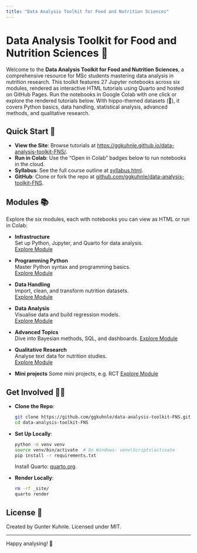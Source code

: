 ```yaml
---
title: "Data Analysis Toolkit for Food and Nutrition Sciences"
---
```


# Data Analysis Toolkit for Food and Nutrition Sciences 🦛

Welcome to the **Data Analysis Toolkit for Food and Nutrition Sciences**, a comprehensive resource for MSc students mastering data analysis in nutrition research. This toolkit features 27 Jupyter notebooks across six modules, rendered as interactive HTML tutorials using Quarto and hosted on GitHub Pages. Run the notebooks in Google Colab with one click or explore the rendered tutorials below. With hippo-themed datasets (🦛), it covers Python basics, data handling, statistical analysis, advanced methods, and qualitative research.

## Quick Start 🚀

- **View the Site**: Browse tutorials at [https://ggkuhnle.github.io/data-analysis-toolkit-FNS/](https://ggkuhnle.github.io/data-analysis-toolkit-FNS/).
- **Run in Colab**: Use the "Open in Colab" badges below to run notebooks in the cloud.
- **Syllabus**: See the full course outline at [syllabus.html](syllabus.html).
- **GitHub**: Clone or fork the repo at [github.com/ggkuhnle/data-analysis-toolkit-FNS](https://github.com/ggkuhnle/data-analysis-toolkit-FNS).

## Modules 📚

Explore the six modules, each with notebooks you can view as HTML or run in Colab:

- **Infrastructure**  
  Set up Python, Jupyter, and Quarto for data analysis.  
  [Explore Module](notebooks/01_infrastructure/)

- **Programming Python**  
  Master Python syntax and programming basics.  
  [Explore Module](notebooks/02_programming_basics/) 

- **Data Handling**  
  Import, clean, and transform nutrition datasets.  
  [Explore Module](notebooks/03_data_handling/) 

- **Data Analysis**  
  Visualise data and build regression models.  
  [Explore Module](notebooks/04_data_analysis/) 

- **Advanced Topics**  
  Dive into Bayesian methods, SQL, and dashboards.
  [Explore Module](notebooks/05_advanced/) 

- **Qualitative Research**  
  Analyse text data for nutrition studies.  
  [Explore Module](notebooks/06_qualitative/) 

- **Mini projects**
  Some mini projects, e.g. RCT
  [Explore Module](notebooks/10_mini_projects/)

## Get Involved 🧑‍💻

- **Clone the Repo**:
  ```bash
  git clone https://github.com/ggkuhnle/data-analysis-toolkit-FNS.git
  cd data-analysis-toolkit-FNS
  ```
- **Set Up Locally**:
  ```bash
  python -m venv venv
  source venv/bin/activate  # On Windows: venv\Scripts\activate
  pip install -r requirements.txt
  ```
  Install Quarto: [quarto.org](https://quarto.org/docs/get-started/).
- **Render Locally**:
  ```bash
  rm -rf _site/
  quarto render
  ```

## License 📝

Created by Gunter Kuhnle. Licensed under MIT.

---

Happy analysing! 🚀
